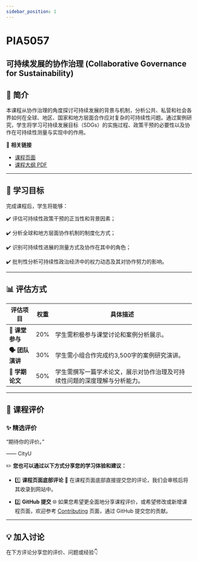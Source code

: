 ```yaml
---
sidebar_position: 1
---
```


# PIA5057
## 可持续发展的协作治理 (Collaborative Governance for Sustainability)

## **📘 简介**
本课程从协作治理的角度探讨可持续发展的背景与机制，分析公共、私营和社会各界如何在全球、地区、国家和地方层面合作应对复杂的可持续性问题。通过案例研究，学生将学习可持续发展目标（SDGs）的实施过程、政策干预的必要性以及协作在可持续性测量与实现中的作用。

🔗 **相关链接**
- [课程页面](https://www.cityu.edu.hk/catalogue/pg/202526/course/PIA5057.htm)
- [课程大纲 PDF](https://www.cityu.edu.hk/catalogue/pg/202526/course/PIA5057.pdf)

---

## **🎯 学习目标**

完成课程后，学生将能够：

✔️ 评估可持续性政策干预的正当性和背景因素；

✔️ 分析全球和地方层面协作机制的制度化方式；

✔️ 识别可持续性进展的测量方式及协作在其中的角色；

✔️ 批判性分析可持续性政治经济中的权力动态及其对协作努力的影响。

---

## **📊 评估方式**

| **评估项目**             | **权重** | **具体描述**                                                                                     |
|--------------------------|----------|--------------------------------------------------------------------------------------------------|
| **📖 课堂参与**          | 20%      | 学生需积极参与课堂讨论和案例分析展示。                                                             |
| **🗣️ 团队演讲**          | 30%      | 学生需小组合作完成约3,500字的案例研究演讲。                                                         |
| **📄 学期论文**           | 50%      | 学生需撰写一篇学术论文，展示对协作治理及可持续性问题的深度理解与分析能力。                                |

---

## **💬 课程评价**

### ✨ **精选评价**
<div className={commentStyles.commentBox}>
    <p className={commentStyles.commentText}>
        “期待你的评价。”
    </p>
    <p className={commentStyles.commentAuthor}>—— CityU</p>
</div>

✏️ **您也可以通过以下方式分享您的学习体验和建议：**

- 1️⃣ **课程页面底部评论**
💬 在课程页面底部直接提交您的评论，我们会审核后将其收录到网站中。

- 2️⃣ **GitHub 提交**
🌐 如果您希望更全面地分享课程评价，或希望修改或新增课程页面，欢迎参考 [Contributing](/contributing) 页面，通过 GitHub 提交您的贡献。

---

## **💡 加入讨论**

在下方评论分享您的评价、问题或经验👇
<Utterances />
